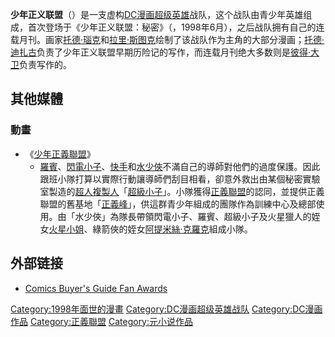 {{for|漫画改编动画|少年正義聯盟 (動畫)}}
{{Infobox comics organization
|image= YOUNG JUSTICE 40.jpg|300px
|imagesize=
|caption= 《少年正义联盟》#40的封面，由托德·瑙克和拉里·斯图克绘
|name= 少年正义联盟
|publisher=[[DC漫画|DC漫画]]
|debut= 《少年正义联盟：秘密》#1（1998年6月）
|creators=[[托德·迪扎古|托德·迪扎古]]（作家）<br/>[[托德·瑙克|托德·瑙克]]和[[拉里·斯图克|拉里·斯图克]]（画家）
|base= 正义联盟洞穴；卡茨基尔山酒店
|members=見成員：<br>[[蒂姆·德雷克|罗宾]]<br>[[超级小子_(康-埃尔)|超级小子]]<br>[[巴特·艾伦|脉冲]]<br>[[神奇女孩_(卡西·桑兹马克)|神奇女孩]]<br>[[Teen_Lantern|Teen Lantern]]<BR>[[Jinny_Hex|Jinny Hex]]<BR>[[紫晶_(漫畫)|紫晶]]<br>前成員：<br>[[红色旋风|红色旋风]](導師)<br>[[斯纳珀·卡尔|斯纳珀·卡尔]]<br>[[雷_(雷·特里尔)|雷]]<br>[[L'il_Lobo/Slo-bo|L'il Lobo/Slo-bo]]<br>[[秘密_(漫画)|秘密]]<br>[[箭旋|箭旋]]
|subcat=DC漫画
|hero=y
|villain=
}}
'''少年正义联盟'''（{{lang-en|Young Justice}}）是一支虚构[[DC漫画|DC漫画]][[超级英雄|超级英雄]]战队，这个战队由青少年英雄组成，首次登场于《少年正义联盟：秘密》（{{lang-en|''Young Justice: The Secret''}}，1998年6月），之后战队拥有自己的连载月刊。画家[[托德·瑙克|托德·瑙克]]和[[拉里·斯图克|拉里·斯图克]]绘制了该战队作为主角的大部分漫画；[[托德·迪扎古|托德·迪扎古]]负责了少年正义联盟早期历险记的写作，而连载月刊绝大多数则是[[彼得·大卫|彼得·大卫]]负责写作的。

== 其他媒體 ==
=== 動畫 ===
* 《[[少年正義聯盟_(動畫)|少年正義聯盟]]》
**[[迪克·格雷森|羅賓]]、[[華利·威斯特|閃電小子]]、[[羅伊·哈珀|快手]]和[[卡德拉·漢姆|水少俠]]不滿自己的導師對他們的過度保護。因此跟班小隊打算以實際行動讓導師們刮目相看，卻意外救出由某個秘密實驗室製造的[[超人|超人]][[複製人|複製人]]「[[康·艾爾|超級小子]]」。小隊獲得[[正義聯盟|正義聯盟]]的認同，並提供正義聯盟的舊基地「[[正義峰|正義峰]]」，供這群青少年組成的團隊作為訓練中心及總部使用。由「水少俠」為隊長帶領閃電小子、羅賓、超級小子及火星獵人的姪女[[火星小姐|火星小姐]]、綠箭俠的姪女[[阿提米絲·克羅克|阿提米絲·克羅克]]組成小隊。

== 外部链接 ==
*[https://web.archive.org/web/20060118100514/http://users.rcn.com/aardy/comics/awards/cbg.shtml Comics Buyer's Guide Fan Awards]

{{正义联盟}}
{{少年泰坦}}
{{DEFAULTSORT:Young Justice}}
[[Category:1998年面世的漫畫|Category:1998年面世的漫畫]]
[[Category:DC漫画超级英雄战队|Category:DC漫画超级英雄战队]]
[[Category:DC漫画作品|Category:DC漫画作品]]
[[Category:正義聯盟|Category:正義聯盟]]
[[Category:元小说作品|Category:元小说作品]]

{{DC漫画小作品}}
